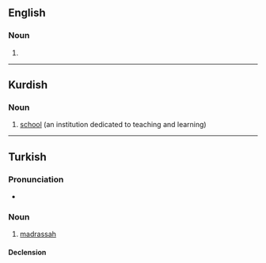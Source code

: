 ==English==

===Noun===
{{en-noun}}

# {{alt form|madrasah|lang=en}}

----

==Kurdish==

===Noun===
{{ku-noun|g=f}}

# [[school]] (an institution dedicated to teaching and learning)

----

==Turkish==

===Pronunciation===
* {{IPA|[mɛd.ˈɾɛ.sɛ]|lang=tr}}

===Noun===
{{tr-noun|yi|ler}}

# [[madrassah]]

====Declension====
{{tr-noun-v|e|poss=+}}
